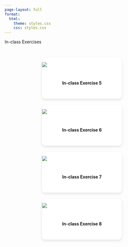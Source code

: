 ---
page-layout: full
format:
  html:
    theme: styles.css
    css: styles.css
---

::: text-center
[In-class Exercises]{.fs-2}
:::

::::::::::: {.exercise-grid style="display: grid; grid-template-columns: repeat(auto-fit, minmax(260px, 1fr)); gap: 20px; justify-items: center; padding-top: 30px; max-width: 1200px; margin: auto;"}
:::: {.card style="width: 260px; background-color: #fff; border-radius: 10px; box-shadow: 0 4px 8px rgba(0,0,0,0.1); overflow: hidden;"}
<a href="In-class_Ex05/In-classExercise5.qmd" style="text-decoration: none; color: inherit;"> ![](/images/icon.jpg)

::: {style="padding: 15px; text-align: center;"}
**In-class Exercise 5**
:::

</a>
::::

:::: {.card style="width: 260px; background-color: #fff; border-radius: 10px; box-shadow: 0 4px 8px rgba(0,0,0,0.1); overflow: hidden;"}
<a href="In-class_Ex06/In-classExercise6.qmd" style="text-decoration: none; color: inherit;"> ![](/images/icon.jpg)

::: {style="padding: 15px; text-align: center;"}
**In-class Exercise 6**
:::

</a>
::::

:::: {.card style="width: 260px; background-color: #fff; border-radius: 10px; box-shadow: 0 4px 8px rgba(0,0,0,0.1); overflow: hidden;"}
<a href="In-class_Ex07/In-classExercise7.qmd" style="text-decoration: none; color: inherit;"> ![](/images/icon.jpg)

::: {style="padding: 15px; text-align: center;"}
**In-class Exercise 7**
:::

</a>
::::

:::: {.card style="width: 260px; background-color: #fff; border-radius: 10px; box-shadow: 0 4px 8px rgba(0,0,0,0.1); overflow: hidden;"}
<a href="In-class_Ex08/In-classExercise8.qmd" style="text-decoration: none; color: inherit;"> ![](/images/icon.jpg)

::: {style="padding: 15px; text-align: center;"}
**In-class Exercise 8**
:::

</a>
::::
:::::::::::
